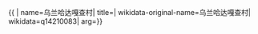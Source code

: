 {{ {{{1|PRC admin/showdata}}}|
name=乌兰哈达嘎查村|
title=|
wikidata-original-name=乌兰哈达嘎查村|
wikidata=q14210083|
arg={{{arg|}}}}}